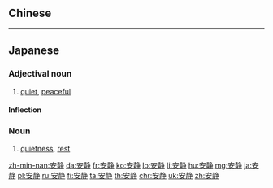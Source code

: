 {{also|安靜}}
==Chinese==
{{zh-see|安靜}}

----

==Japanese==
{{ja-kanjitab|あん|せい|yomi=on}}

===Adjectival noun===
{{ja-adj|あんせい|decl=na|kyu=安靜}}

# [[quiet]], [[peaceful]]

====Inflection====
{{ja-na|あんせい}}

===Noun===
{{ja-noun|あんせい|kyu=安靜}}

# [[quietness]], [[rest]]

[[zh-min-nan:安静]]
[[da:安静]]
[[fr:安静]]
[[ko:安静]]
[[lo:安静]]
[[li:安静]]
[[hu:安静]]
[[mg:安静]]
[[ja:安静]]
[[pl:安静]]
[[ru:安静]]
[[fi:安静]]
[[ta:安静]]
[[th:安静]]
[[chr:安静]]
[[uk:安静]]
[[zh:安静]]
